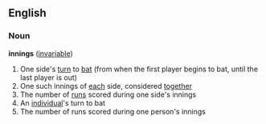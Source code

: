 ==English==
===Noun===
'''innings''' ([[invariable]])
{{cricket}}
# One side's [[turn]] to [[bat]] (from when the first player begins to bat, until the last player is out)
# One such innings of [[each]] side, considered [[together]]
# The number of [[run]]s scored during one side's innings
# An [[individual]]'s turn to bat
# The number of runs scored during one person's innings